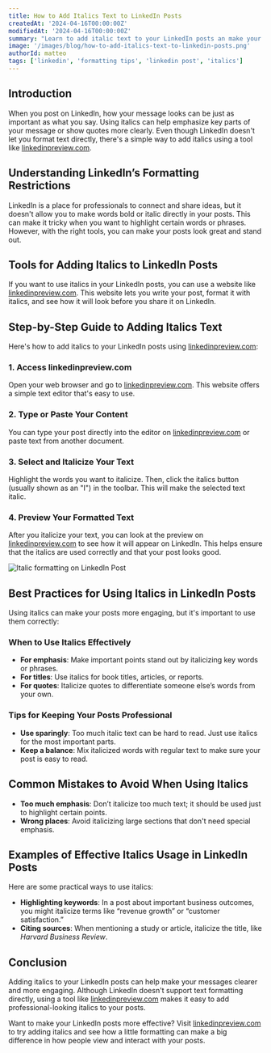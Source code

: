 ```yaml
---
title: How to Add Italics Text to LinkedIn Posts
createdAt: '2024-04-16T00:00:00Z'
modifiedAt: '2024-04-16T00:00:00Z'
summary: "Learn to add italic text to your LinkedIn posts an make your content stand out. Learn simple tips and tools to highlight key points and capture your audience's attention for better engagement."
image: '/images/blog/how-to-add-italics-text-to-linkedin-posts.png'
authorId: matteo
tags: ['linkedin', 'formatting tips', 'linkedin post', 'italics']
---
```


## Introduction

When you post on LinkedIn, how your message looks can be just as important as what you say. Using italics can help emphasize key parts of your message or show quotes more clearly. Even though LinkedIn doesn't let you format text directly, there's a simple way to add italics using a tool like [linkedinpreview.com](http://linkedinpreview.com/#tool).

<CtaCard
    title='Add Italic Text to LinkedIn Posts with our Free Tool!'
    description='Add bold, italic, and emoji to your LinkedIn posts, and see how they look on desktop and mobile.'
    primaryButtonText='Use Our Free Tool'
    primaryButtonUrl='/#tool'
    pattern='circles'
    align='center'
/>

## Understanding LinkedIn’s Formatting Restrictions

LinkedIn is a place for professionals to connect and share ideas, but it doesn't allow you to make words bold or italic directly in your posts. This can make it tricky when you want to highlight certain words or phrases. However, with the right tools, you can make your posts look great and stand out.

## Tools for Adding Italics to LinkedIn Posts

If you want to use italics in your LinkedIn posts, you can use a website like [linkedinpreview.com](http://linkedinpreview.com/#tool). This website lets you write your post, format it with italics, and see how it will look before you share it on LinkedIn.

## Step-by-Step Guide to Adding Italics Text

Here's how to add italics to your LinkedIn posts using [linkedinpreview.com](http://linkedinpreview.com/#tool):

### 1. Access linkedinpreview.com

Open your web browser and go to [linkedinpreview.com](http://linkedinpreview.com/#tool). This website offers a simple text editor that's easy to use.

### 2. Type or Paste Your Content

You can type your post directly into the editor on [linkedinpreview.com](http://linkedinpreview.com/#tool) or paste text from another document.

### 3. Select and Italicize Your Text

Highlight the words you want to italicize. Then, click the italics button (usually shown as an "I") in the toolbar. This will make the selected text italic.

### 4. Preview Your Formatted Text

After you italicize your text, you can look at the preview on [linkedinpreview.com](http://linkedinpreview.com/#tool) to see how it will appear on LinkedIn. This helps ensure that the italics are used correctly and that your post looks good.

<Image src='/images/blog/italics-example.png' alt='Italic formatting on LinkedIn Post' width={1500} height={500} />

## Best Practices for Using Italics in LinkedIn Posts

Using italics can make your posts more engaging, but it's important to use them correctly:

### When to Use Italics Effectively

- **For emphasis**: Make important points stand out by italicizing key words or phrases.
- **For titles**: Use italics for book titles, articles, or reports.
- **For quotes**: Italicize quotes to differentiate someone else’s words from your own.

<CtaCard
    title='Add Italic Text to LinkedIn Posts with our Free Tool!'
    description='Add bold, italic, and emoji to your LinkedIn posts, and see how they look on desktop and mobile.'
    primaryButtonText='Use Our Free Tool'
    primaryButtonUrl='/#tool'
    pattern='circles'
    align='center'
/>

### Tips for Keeping Your Posts Professional

- **Use sparingly**: Too much italic text can be hard to read. Just use italics for the most important parts.
- **Keep a balance**: Mix italicized words with regular text to make sure your post is easy to read.

## Common Mistakes to Avoid When Using Italics

- **Too much emphasis**: Don’t italicize too much text; it should be used just to highlight certain points.
- **Wrong places**: Avoid italicizing large sections that don't need special emphasis.

## Examples of Effective Italics Usage in LinkedIn Posts

Here are some practical ways to use italics:

- **Highlighting keywords**: In a post about important business outcomes, you might italicize terms like “revenue growth” or “customer satisfaction.”
- **Citing sources**: When mentioning a study or article, italicize the title, like _Harvard Business Review_.

## Conclusion

Adding italics to your LinkedIn posts can help make your messages clearer and more engaging. Although LinkedIn doesn't support text formatting directly, using a tool like [linkedinpreview.com](http://linkedinpreview.com/#tool) makes it easy to add professional-looking italics to your posts.

Want to make your LinkedIn posts more effective? Visit [linkedinpreview.com](http://linkedinpreview.com/#tool) to try adding italics and see how a little formatting can make a big difference in how people view and interact with your posts.

<CtaCard
    title='Format and Preview your LinkedIn Posts with our Free Tool!'
    description='Add bold, italic, and emoji to your LinkedIn posts, and see how they look on desktop and mobile.'
    primaryButtonText='Use Our Free Tool'
    primaryButtonUrl='/#tool'
    pattern='circles'
    align='center'
/>
